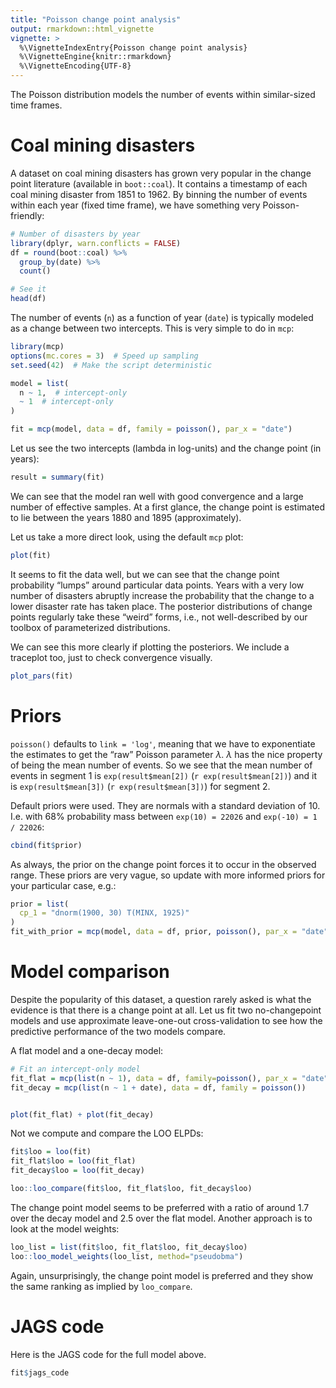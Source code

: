 ```yaml
---
title: "Poisson change point analysis"
output: rmarkdown::html_vignette
vignette: >
  %\VignetteIndexEntry{Poisson change point analysis}
  %\VignetteEngine{knitr::rmarkdown}
  %\VignetteEncoding{UTF-8}
---
```


The Poisson distribution models the number of events within similar-sized time frames. 


# Coal mining disasters
A dataset on coal mining disasters has grown very popular in the change point literature (available in `boot::coal`). It contains a timestamp of each coal mining disaster from 1851 to 1962. By binning the number of events within each year (fixed time frame), we have something very Poisson-friendly:

```r
# Number of disasters by year
library(dplyr, warn.conflicts = FALSE)
df = round(boot::coal) %>% 
  group_by(date) %>% 
  count()

# See it
head(df)
```


The number of events (`n`) as a function of year (`date`) is typically modeled as a change between two intercepts. This is very simple to do in `mcp`:

```r
library(mcp)
options(mc.cores = 3)  # Speed up sampling
set.seed(42)  # Make the script deterministic
```

```r
model = list(
  n ~ 1,  # intercept-only
  ~ 1  # intercept-only
)

fit = mcp(model, data = df, family = poisson(), par_x = "date")
```

Let us see the two intercepts (lambda in log-units) and the change point (in years):

```r
result = summary(fit)
```

We can see that the model ran well with good convergence and a large number of effective samples. At a first glance, the change point is estimated to lie between the years 1880 and 1895 (approximately).

Let us take a more direct look, using the default `mcp` plot:

```r
plot(fit)
```

It seems to fit the data well, but we can see that the change point probability "lumps" around particular data points. Years with a very low number of disasters abruptly increase the probability that the change to a lower disaster rate has taken place. The posterior distributions of change points regularly take these "weird" forms, i.e., not well-described by our toolbox of parameterized distributions.

We can see this more clearly if plotting the posteriors. We include a traceplot too, just to check convergence visually.

```r
plot_pars(fit)
```


# Priors
`poisson()` defaults to `link = 'log'`, meaning that we have to exponentiate the estimates to get the "raw" Poisson parameter $\lambda$. $\lambda$ has the nice property of being the mean number of events. So we see that the mean number of events in segment 1 is `exp(result$mean[2])` (`r exp(result$mean[2])`) and it is `exp(result$mean[3])` (`r exp(result$mean[3])`) for segment 2.

Default priors were used. They are normals with a standard deviation of 10. I.e. with 68% probability mass between `exp(10) = 22026` and `exp(-10) = 1 / 22026`:

```r
cbind(fit$prior)
```

As always, the prior on the change point forces it to occur in the observed range. These priors are very vague, so update with more informed priors for your particular case, e.g.:

```r
prior = list(
  cp_1 = "dnorm(1900, 30) T(MINX, 1925)"
)
fit_with_prior = mcp(model, data = df, prior, poisson(), par_x = "date")
```


# Model comparison

Despite the popularity of this dataset, a question rarely asked is what the evidence is that there is a change point at all. Let us fit two no-changepoint models and use approximate leave-one-out cross-validation to see how the predictive performance of the two models compare. 

A flat model and a one-decay model:

```r
# Fit an intercept-only model
fit_flat = mcp(list(n ~ 1), data = df, family=poisson(), par_x = "date")
fit_decay = mcp(list(n ~ 1 + date), data = df, family = poisson())


plot(fit_flat) + plot(fit_decay)
```


Not we compute and compare the LOO ELPDs:

```r
fit$loo = loo(fit)
fit_flat$loo = loo(fit_flat)
fit_decay$loo = loo(fit_decay)
```
```r
loo::loo_compare(fit$loo, fit_flat$loo, fit_decay$loo)
```


The change point model seems to be preferred with a ratio of around 1.7 over the decay model and 2.5 over the flat model. Another approach is to look at the model weights:

```r
loo_list = list(fit$loo, fit_flat$loo, fit_decay$loo)
loo::loo_model_weights(loo_list, method="pseudobma")
```

Again, unsurprisingly, the change point model is preferred and they show the same ranking as implied by `loo_compare`.


# JAGS code
Here is the JAGS code for the full model above.

```r
fit$jags_code
```

